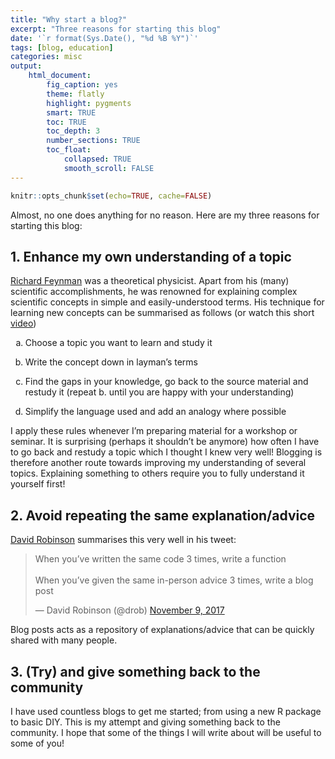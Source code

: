 ```yaml
---
title: "Why start a blog?"
excerpt: "Three reasons for starting this blog"
date: '`r format(Sys.Date(), "%d %B %Y")`'
tags: [blog, education]
categories: misc
output: 
    html_document:
        fig_caption: yes
        theme: flatly
        highlight: pygments
        smart: TRUE
        toc: TRUE
        toc_depth: 3
        number_sections: TRUE
        toc_float:
            collapsed: TRUE
            smooth_scroll: FALSE
---
```

```r
knitr::opts_chunk$set(echo=TRUE, cache=FALSE)
```

Almost, no one does anything for no reason. Here are my three reasons for starting this blog:

## 1. Enhance my own understanding of a topic

[Richard Feynman](https://en.wikipedia.org/wiki/Richard_Feynman) was a theoretical physicist. 
Apart from his (many) scientific accomplishments, he was renowned for explaining complex 
scientific concepts in simple and easily-understood terms. His technique for learning 
new concepts can be summarised as follows (or watch this short [video](https://www.youtube.com/watch?v=tkm0TNFzIeg))

a. Choose a topic you want to learn and study it

b. Write the concept down in layman's terms

c. Find the gaps in your knowledge, go back to the source material and restudy it
(repeat b. until you are happy with your understanding)

d. Simplify the language used and add an analogy where possible

I apply these rules whenever I'm preparing material for a workshop or seminar. 
It is surprising (perhaps it shouldn't be anymore) how often I have to go back
and restudy a topic which I thought I knew very well! Blogging is therefore another route
towards improving my understanding of several topics. Explaining something to others
require you to fully understand it yourself first!
    
## 2. Avoid repeating the same explanation/advice

[David Robinson](http://varianceexplained.org/r/start-blog/) summarises this very well in his tweet:

<blockquote class="twitter-tweet" data-lang="en"><p lang="en" dir="ltr">When you’ve written the same code 3 times, write a function<br><br>When you’ve given the same in-person advice 3 times, write a blog post</p>&mdash; David Robinson (@drob) <a href="https://twitter.com/drob/status/928447584712253440?ref_src=twsrc%5Etfw">November 9, 2017</a></blockquote>
<script async src="https://platform.twitter.com/widgets.js" charset="utf-8"></script>

Blog posts acts as a repository of explanations/advice that can be quickly shared with many people.

## 3. (Try) and give something back to the community

I have used countless blogs to get me started; from using a new R package to basic DIY.
This is my attempt and giving something back to the community. I hope that
some of the things I will write about will be useful to some of you!